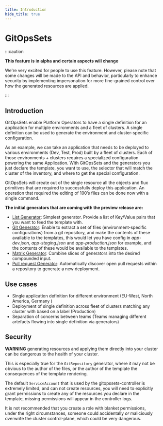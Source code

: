 ```yaml
---
title: Introduction
hide_title: true
---
```



# GitOpsSets <TierLabel tiers="enterprise" />

:::caution

**This feature is in alpha and certain aspects will change**

We're very excited for people to use this feature.
However, please note that some changes will be made to the API and behavior,
particularly to enhance security by implementing impersonation for more
fine-grained control over how the generated resources are applied.

:::

## Introduction

GitOpsSets enable Platform Operators to have a single definition for an application for multiple environments and a fleet of clusters. A single definition can be used to generate the environment and cluster-specific configuration.

As an example, we can take an application that needs to be deployed to various environments (Dev, Test, Prod) built by a fleet of clusters. Each of those environments + clusters requires a specialized configuration powering the same Application. With GitOpsSets and the generators you just declare the template, you want to use, the selector that will match the cluster of the inventory, and where to get the special configuration.

GitOpsSets will create out of the single resource all the objects and flux primitives that are required to successfully deploy this application. An operation that required the editing of 100’s files can be done now with a single command.

**The initial generators that are coming with the preview release are:**

- [List Generator](./list-generator.mdx): Simplest generator. Provide a list of Key/Value pairs that you want to feed the template with.
- [Git Generator](./git-generator.mdx): Enable to extract a set of files (environment-specific configurations) from a git repository, and make the contents of these available to the templates, this would let you have config in *app-dev.json*, *app-staging.json* and *app-production.json* for example, and the contents of these would be available to the templates.
- [Matrix Generator](./matrix-generator.mdx): Combine slices of generators into the desired compounded input.
- [Pull request Generator](./pull-request-generator.mdx): Automatically discover open pull requests within a repository to generate a new deployment.

## Use cases

- Single application definition for different environment (EU-West, North America, Germany )
- Deployment of single definition across fleet of clusters matching any cluster with based on a label (Production)
- Separation of concerns between teams (Teams managing different artefacts flowing into single definition via generators)

## Security

**WARNING** generating resources and applying them directly into your cluster can be dangerous to the health of your cluster.

This is especially true for the `GitRepository` generator, where it may not be obvious to the author of the files, or the author of the template the consequences of the template rendering.

The default `ServiceAccount` that is used by the gitopssets-controller is extremely limited, and can not create resources, you will need to explicitly grant permissions to create any of the resources you declare in the template, missing permissions will appear in the controller logs.

It is not recommended that you create a role with blanket permissions, under the right circumstances, someone could accidentally _or_ maliciously overwrite the cluster control-plane, which could be very dangerous.
